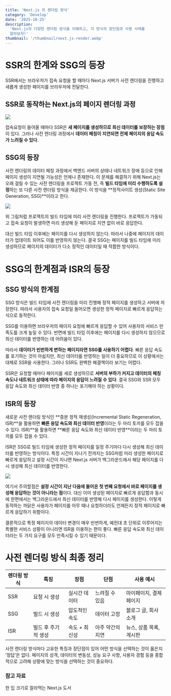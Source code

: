 ```yaml
---
title: 'Next.js 의 렌더링 방식'
category: 'Develop'
date: '2025-10-25'
description:
  'Next.js의 다양한 렌더링 방식을 이해하고, 각 방식의 장단점과 사용 사례를
  알아보자!'
thumbnail: '/thumbnail/next.js-render.webp'
---
```


# SSR의 한계와 SSG의 등장

SSR에서는 브라우저가 접속 요청을 할 때마다 Next.js 서버가 사전 렌더링을 진행하고
새롭게 생성한 페이지를 브라우저에 전달한다.

## SSR로 동작하는 Next.js의 페이지 렌더링 과정

![](https://velog.velcdn.com/images/dobby_min/post/962cf781-c634-436d-bd1b-16e6fd92eb3e/image.png)

접속요청이 들어올 때마다 SSR은 **새 페이지를 생성하므로 최신 데이터를 보장하는
장점**이 있다. 그러나 사전 렌더링 과정에서 **데이터 페칭이 지연되면 전체
페이지의 응답 속도가 느려질 수 있다**.

## SSG의 등장

사전 렌더링의 데이터 페칭 과정에서 백엔드 서버의 상태나 네트워크 장애 등으로
인해 페이지 생성이 지연될 가능성은 언제나 존재한다. 이 문제를 해결하기 위해
Next.js는 오래 걸릴 수 있는 사전 렌더링을 프로젝트 가동 전, 즉 **빌드 타임에
미리 수행하도록 설정**하는 또 다른 사전 렌더링 방식을 제공한다. 이 방식을
**정적사이트 생성(Static Site Generation, SSG)**이라고 한다.

![](https://velog.velcdn.com/images/dobby_min/post/b87dc70c-536d-485e-958c-2d3aac6a5165/image.png)

위 그림처럼 프로젝트의 빌드 타임에 미리 사전 렌더링을 진행한다. 프로젝트가
가동되고 접속 요청이 발생하면 미리 생성해 둔 페이지로 지연 없이 바로 응답한다.

대신 빌드 타임 이후에는 페이지를 다시 생성하지 않는다. 따라서 나중에 페이지의
데이터가 업데이트 되어도 이를 반영하지 않는다. 결국 SSG는 페이지를 빌드 타임에
미리 생성하므로 페이지의 데이터가 다소 정적인 데이터일 때 적합한 방식이다.

# SSG의 한계점과 ISR의 등장

## SSG 방식의 한계점

SSG 방식은 빌드 타임에 사전 렌더링을 미리 진행해 정적 페이지를 생성하고 서버에
저장한다. 따라서 사용자의 접속 요청일 들어오면 생성한 정적 페이지로 빠르게
응답하는 식으로 동작한다.

SSG를 이용하면 브라우저의 페이지 요청에 빠르게 응답할 수 있어 사용자의 서비스
만족도를 크게 높일 수 있다. 반면에 빌드 타임 이후에는 페이지를 다시 생성하지
않으므로 최신 데이터를 반영하는 데 어려움이 있다.

따라서 **데이터가 빈번하게 변하는 페이지라면 SSG를 사용하기 어렵다**. 빠른 응답
속도를 포기하는 것이 아쉽지만, 최신 데이터를 반영하는 일이 더 중요하므로 이
상황에서는 대체로 SSR을 사용한다. 그러나 SSR도 완벽한 해결책이라 보기는 어렵다.

SSR은 요청할 때마다 페이지를 새로 생성하므로 **서버의 부하가 커지고 데이터의
페칭 속도나 네트워크 상태에 따라 페이지의 응답이 느려질 수 있다**. 결국 SSG와
SSR 모두 응답 속도와 최신 데이터 반영 중 하나는 포기해야 하는 상황이다.

## ISR의 등장

새로운 사전 렌더링 방식인 **증분 정적 재생성(Incremental Static Regeneration,
ISR)**을 활용하면 **빠른 응답 속도와 최신 데이터 반영**이라는 두 마리 토끼를
모두 잡을 수 있다. ISR)**을 활용하면 **빠른 응답 속도와 최신 데이터
반영\*\*이라는 두 마리 토끼를 모두 잡을 수 있다.

ISR은 SSG로 빌드 타임에 생성한 정적 페이지를 일정 주기마다 다시 생성해 최신
데이터를 반영하는 방식이다. 특정 시간이 지나기 전까지는 SSG처럼 미리 생성한
페이지로 빠르게 응답하고 설정 시간이 지나면 Next.js 서버가 백그라운드에서 해당
페이지를 다시 생성해 최신 데이터를 반영한다.

![](https://velog.velcdn.com/images/dobby_min/post/5c62fa7e-807e-4008-8194-2a265412b23b/image.png)

여기서 주의할점은 **설정 시간이 지난 다음에 들어온 첫 번째 요청에서 바로
페이지를 생성해 응답하는 것이 아니라는 점**이다. 대신 이미 생성된 페이지로
빠르게 응답함과 동시에 한편에서는 백그라운드에서 최신 데이터를 반영해 다시
페이지를 생성한다. 이렇게 동작하는 까닭은 사용자가 페이지를 아무 때나
요청하더라도 언제든지 정적 페이지로 빠르게 응답하기 위함이다.

결론적으로 특정 페이지의 데이터 변경이 매우 빈번하게, 예컨대 초 단위로
이루어지는 특별한 서비스 상황이 아니라면 ISR을 이용하는 편이 좋다. 빠른 응답
속도와 최신 데이터라는 두 가지 요구를 모두 만족시킬 수 있기 때문이다.

# 사전 렌더링 방식 최종 정리

| 렌더링 방식 | 특징                | 장점          | 단점             | 사용 예시               |
| ----------- | ------------------- | ------------- | ---------------- | ----------------------- |
| SSR         | 요청 시 생성        | 실시간 데이터 | 느려질 수 있음   | 마이페이지, 결제 페이지 |
| SSG         | 빌드 시 생성        | 압도적인 속도 | 데이터 고정      | 블로그 글, 회사 소개    |
| ISR         | 빌드 후 주기적 생성 | 속도 + 최신성 | 아주 약간의 지연 | 뉴스, 상품 목록, 게시판 |

사전 렌더링 방식마다 고유한 특징과 장단점이 있어 어떤 방식을 선택하는 것이
옳은지 ‘정답’은 없다. 페이지의 성격, 데이터의 변동성, 성능 요구 사항, 사용자
경험 등을 종합적으로 고려해 상황에 맞는 방식을 선택하는 것이 중요하다.

### 참고 자료

한 입 크기로 잘라먹는 Next.js 도서
